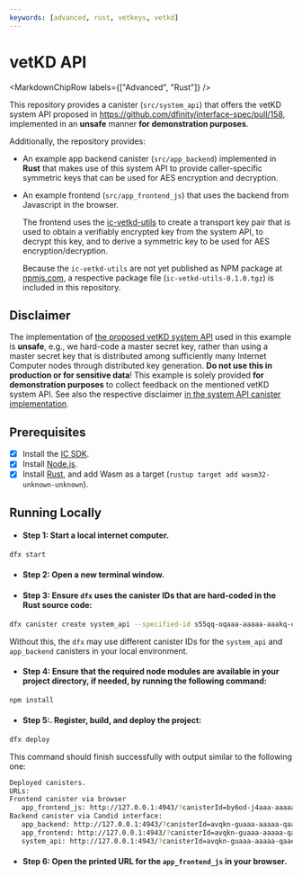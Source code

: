 ```yaml
---
keywords: [advanced, rust, vetkeys, vetkd]
---
```



# vetKD API

<MarkdownChipRow labels={["Advanced", "Rust"]} />

This repository provides a canister (`src/system_api`) that offers the vetKD system API proposed in https://github.com/dfinity/interface-spec/pull/158, implemented in an **unsafe** manner **for demonstration purposes**.

Additionally, the repository provides:
* An example app backend canister (`src/app_backend`) implemented in **Rust** that makes use of this system API to provide caller-specific symmetric keys that can be used for AES encryption and decryption.

* An example frontend (`src/app_frontend_js`) that uses the backend from Javascript in the browser.

  The frontend uses the [ic-vetkd-utils](https://github.com/dfinity/ic/tree/master/packages/ic-vetkd-utils) to create a transport key pair that is used to obtain a verifiably encrypted key from the system API, to decrypt this key, and to derive a symmetric key to be used for AES encryption/decryption.
  
  Because the `ic-vetkd-utils` are not yet published as NPM package at [npmjs.com](https://npmjs.com), a respective package file (`ic-vetkd-utils-0.1.0.tgz`) is included in this repository.

## Disclaimer

The implementation of [the proposed vetKD system API](https://github.com/dfinity/interface-spec/pull/158) used in this example is **unsafe**, e.g., we hard-code a master secret key, rather than using a master secret key that is distributed among sufficiently many Internet Computer nodes through distributed key generation. **Do not use this in production or for sensitive data**! This example is solely provided **for demonstration purposes** to collect feedback on the mentioned vetKD system API. See also the respective disclaimer [in the system API canister implementation](https://github.com/dfinity/examples/blob/master/rust/vetkd/src/system_api/src/lib.rs#L19-L26).

## Prerequisites
- [x] Install the [IC SDK](https://internetcomputer.org/docs/current/developer-docs/setup/install/).
- [x] Install [Node.js](https://nodejs.org/en/download/).
- [x] Install [Rust](https://www.rust-lang.org/tools/install), and add Wasm as a target (`rustup target add wasm32-unknown-unknown`).

## Running Locally

- #### Step 1: Start a local internet computer.

```sh
dfx start
```

- #### Step 2: Open a new terminal window.

- #### Step 3: Ensure `dfx` uses the canister IDs that are hard-coded in the Rust source code:

```sh
dfx canister create system_api --specified-id s55qq-oqaaa-aaaaa-aaakq-cai
```

Without this, the `dfx` may use different canister IDs for the `system_api` and `app_backend` canisters in your local environment.

- #### Step 4: Ensure that the required node modules are available in your project directory, if needed, by running the following command:

```sh
npm install
```

- #### Step 5:. Register, build, and deploy the project:

```sh
dfx deploy
```

This command should finish successfully with output similar to the following one:

```sh
Deployed canisters.
URLs:
Frontend canister via browser
   app_frontend_js: http://127.0.0.1:4943/?canisterId=by6od-j4aaa-aaaaa-qaadq-cai
Backend canister via Candid interface:
   app_backend: http://127.0.0.1:4943/?canisterId=avqkn-guaaa-aaaaa-qaaea-cai&id=tcvdh-niaaa-aaaaa-aaaoa-cai
   app_frontend: http://127.0.0.1:4943/?canisterId=avqkn-guaaa-aaaaa-qaaea-cai&id=b77ix-eeaaa-aaaaa-qaada-cai
   system_api: http://127.0.0.1:4943/?canisterId=avqkn-guaaa-aaaaa-qaaea-cai&id=s55qq-oqaaa-aaaaa-aaakq-cai
```

- #### Step 6: Open the printed URL for the `app_frontend_js` in your browser.
